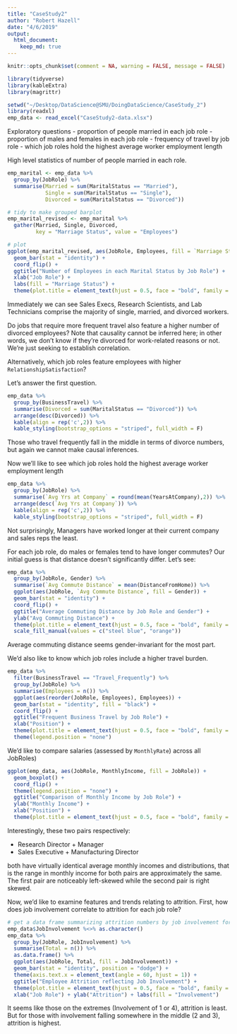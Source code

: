 ```yaml
---
title: "CaseStudy2"
author: "Robert Hazell"
date: "4/6/2019"
output: 
  html_document:
    keep_md: true
---
```


```r
knitr::opts_chunk$set(comment = NA, warning = FALSE, message = FALSE)
```

```r
library(tidyverse)
library(kableExtra)
library(magrittr)
```

```r
setwd("~/Desktop/DataScience@SMU/DoingDataScience/CaseStudy_2")
library(readxl)
emp_data <- read_excel("CaseStudy2-data.xlsx")
```

Exploratory questions
- proportion of people married in each job role
- proportion of males and females in each job role
- frequency of travel by job role
- which job roles hold the highest average worker employment length

High level statistics of number of people married in each role.

```r
emp_marital <- emp_data %>%
  group_by(JobRole) %>%
  summarise(Married = sum(MaritalStatus == "Married"),
            Single = sum(MaritalStatus == "Single"),
            Divorced = sum(MaritalStatus == "Divorced"))

# tidy to make grouped barplot
emp_marital_revised <- emp_marital %>% 
  gather(Married, Single, Divorced, 
         key = "Marriage Status", value = "Employees")

# plot
ggplot(emp_marital_revised, aes(JobRole, Employees, fill = `Marriage Status`)) +
  geom_bar(stat = "identity") + 
  coord_flip() + 
  ggtitle("Number of Employees in each Marital Status by Job Role") + 
  xlab("Job Role") + 
  labs(fill = "Marriage Status") + 
  theme(plot.title = element_text(hjust = 0.5, face = "bold", family = "Helvetica"))
```

Immediately we can see Sales Execs, Research Scientists, and Lab Technicians comprise the majority of single, married, and divorced workers.

Do jobs that require more frequent travel also feature a higher number of divorced employees?  Note that causality cannot be inferred here; in other words, we don't know if they're divorced for work-related reasons or not.  We're just seeking to establish correlation.

Alternatively, which job roles feature employees with higher ```RelationshipSatisfaction```?

Let's answer the first question.

```r
emp_data %>% 
  group_by(BusinessTravel) %>%
  summarise(Divorced = sum(MaritalStatus == "Divorced")) %>%
  arrange(desc(Divorced)) %>%
  kable(align = rep('c',2)) %>% 
  kable_styling(bootstrap_options = "striped", full_width = F)
```

Those who travel frequently fall in the middle in terms of divorce numbers, but again we cannot make causal inferences.

Now we'll like to see which job roles hold the highest average worker employment length

```r
emp_data %>%
  group_by(JobRole) %>%
  summarise(`Avg Yrs at Company` = round(mean(YearsAtCompany),2)) %>%
  arrange(desc(`Avg Yrs at Company`)) %>%
  kable(align = rep('c',2)) %>% 
  kable_styling(bootstrap_options = "striped", full_width = F)
```

Not surprisingly, Managers have worked longer at their current company and sales reps the least.

For each job role, do males or females tend to have longer commutes?  Our initial guess is that distance doesn't significantly differ. Let's see:

```r
emp_data %>%
  group_by(JobRole, Gender) %>%
  summarise(`Avg Commute Distance` = mean(DistanceFromHome)) %>%
  ggplot(aes(JobRole, `Avg Commute Distance`, fill = Gender)) + 
  geom_bar(stat = "identity") + 
  coord_flip() + 
  ggtitle("Average Commuting Distance by Job Role and Gender") + 
  ylab("Avg Commuting Distance") + 
  theme(plot.title = element_text(hjust = 0.5, face = "bold", family = "Helvetica"))+
  scale_fill_manual(values = c("steel blue", "orange"))
```

Average commuting distance seems gender-invariant for the most part.

We'd also like to know which job roles include a higher travel burden.

```r
emp_data %>%
  filter(BusinessTravel == "Travel_Frequently") %>%
  group_by(JobRole) %>%
  summarise(Employees = n()) %>%
  ggplot(aes(reorder(JobRole, Employees), Employees)) + 
  geom_bar(stat = "identity", fill = "black") + 
  coord_flip() + 
  ggtitle("Frequent Business Travel by Job Role") +
  xlab("Position") + 
  theme(plot.title = element_text(hjust = 0.5, face = "bold", family = "Helvetica")) + 
  theme(legend.position = "none")
```

We'd like to compare salaries (assessed by ```MonthlyRate```) across all JobRoles)

```r
ggplot(emp_data, aes(JobRole, MonthlyIncome, fill = JobRole)) + 
  geom_boxplot() + 
  coord_flip() + 
  theme(legend.position = "none") + 
  ggtitle("Comparison of Monthly Income by Job Role") + 
  ylab("Monthly Income") + 
  xlab("Position") + 
  theme(plot.title = element_text(hjust = 0.5, face = "bold", family = "Helvetica"))
```

Interestingly, these two pairs respectively:

* Research Director + Manager
* Sales Executive + Manufacturing Director

both have virtually identical average monthly incomes and distributions, that is the range in monthly income for both pairs are approximately the same.  The first pair are noticeably left-skewed while the second pair is right skewed.

Now, we'd like to examine features and trends relating to attrition.  First, how does job involvement correlate to attrition for each job role?

```r
# get a data frame summarizing attrition numbers by job involvement for each job role
emp_data$JobInvolvement %<>% as.character()
emp_data %>%
  group_by(JobRole, JobInvolvement) %>%
  summarise(Total = n()) %>%
  as.data.frame() %>%
  ggplot(aes(JobRole, Total, fill = JobInvolvement)) + 
  geom_bar(stat = "identity", position = "dodge") + 
  theme(axis.text.x = element_text(angle = 60, hjust = 1)) + 
  ggtitle("Employee Attrition reflecting Job Involvement") +
  theme(plot.title = element_text(hjust = 0.5, face = "bold", family = "Helvetica")) +
  xlab("Job Role") + ylab("Attrition") + labs(fill = "Involvement")
```

It seems like those on the extremes (Involvement of 1 or 4), attrition is least.  But for those with involvement falling somewhere in the middle (2 and 3), attrition is highest.  


